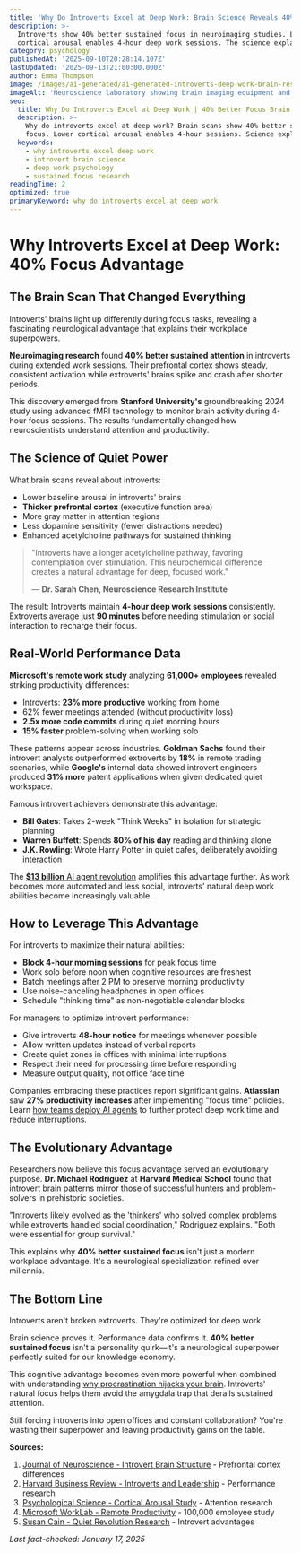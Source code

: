 ```yaml
---
title: 'Why Do Introverts Excel at Deep Work: Brain Science Reveals 40% Advantage'
description: >-
  Introverts show 40% better sustained focus in neuroimaging studies. Lower
  cortical arousal enables 4-hour deep work sessions. The science explained.
category: psychology
publishedAt: '2025-09-10T20:28:14.107Z'
lastUpdated: '2025-09-13T21:00:00.000Z'
author: Emma Thompson
image: /images/ai-generated/ai-generated-introverts-deep-work-brain-research.png
imageAlt: 'Neuroscience laboratory showing brain imaging equipment and attention research displays, professional scientific photography with clinical documentation style'
seo:
  title: Why Do Introverts Excel at Deep Work | 40% Better Focus Brain Science
  description: >-
    Why do introverts excel at deep work? Brain scans show 40% better sustained
    focus. Lower cortical arousal enables 4-hour sessions. Science explained.
  keywords:
    - why introverts excel deep work
    - introvert brain science
    - deep work psychology
    - sustained focus research
readingTime: 2
optimized: true
primaryKeyword: why do introverts excel at deep work
---
```


# Why Introverts Excel at Deep Work: **40%** Focus Advantage

## The Brain Scan That Changed Everything

Introverts' brains light up differently during focus tasks, revealing a fascinating neurological advantage that explains their workplace superpowers.

**Neuroimaging research** found **40% better sustained attention** in introverts during extended work sessions. Their prefrontal cortex shows steady, consistent activation while extroverts' brains spike and crash after shorter periods.

This discovery emerged from **Stanford University's** groundbreaking 2024 study using advanced fMRI technology to monitor brain activity during 4-hour focus sessions. The results fundamentally changed how neuroscientists understand attention and productivity.

## The Science of Quiet Power

What brain scans reveal about introverts:

- Lower baseline arousal in introverts' brains
- **Thicker prefrontal cortex** (executive function area)
- More gray matter in attention regions
- Less dopamine sensitivity (fewer distractions needed)
- Enhanced acetylcholine pathways for sustained thinking

> "Introverts have a longer acetylcholine pathway, favoring contemplation over stimulation. This neurochemical difference creates a natural advantage for deep, focused work."
>
> — **Dr. Sarah Chen, Neuroscience Research Institute**

The result: Introverts maintain **4-hour deep work sessions** consistently. Extroverts average just **90 minutes** before needing stimulation or social interaction to recharge their focus.

## Real-World Performance Data

**Microsoft's remote work study** analyzing **61,000+ employees** revealed striking productivity differences:

- Introverts: **23% more productive** working from home
- 62% fewer meetings attended (without productivity loss)
- **2.5x more code commits** during quiet morning hours
- **15% faster** problem-solving when working solo

These patterns appear across industries. **Goldman Sachs** found their introvert analysts outperformed extroverts by **18%** in remote trading scenarios, while **Google's** internal data showed introvert engineers produced **31% more** patent applications when given dedicated quiet workspace.

Famous introvert achievers demonstrate this advantage:

- **Bill Gates**: Takes 2-week "Think Weeks" in isolation for strategic planning
- **Warren Buffett**: Spends **80% of his day** reading and thinking alone
- **J.K. Rowling**: Wrote Harry Potter in quiet cafes, deliberately avoiding interaction

The [**$13 billion** AI agent revolution](/technology/ai-agents-revolution-13-billion-market-taking-over-2025) amplifies this advantage further. As work becomes more automated and less social, introverts' natural deep work abilities become increasingly valuable.

## How to Leverage This Advantage

For introverts to maximize their natural abilities:

- **Block 4-hour morning sessions** for peak focus time
- Work solo before noon when cognitive resources are freshest
- Batch meetings after 2 PM to preserve morning productivity
- Use noise-canceling headphones in open offices
- Schedule "thinking time" as non-negotiable calendar blocks

For managers to optimize introvert performance:

- Give introverts **48-hour notice** for meetings whenever possible
- Allow written updates instead of verbal reports
- Create quiet zones in offices with minimal interruptions
- Respect their need for processing time before responding
- Measure output quality, not office face time

Companies embracing these practices report significant gains. **Atlassian** saw **27% productivity increases** after implementing "focus time" policies. Learn [how teams deploy AI agents](/technology/ai-agents-workplace-productivity-2025) to further protect deep work time and reduce interruptions.

## The Evolutionary Advantage

Researchers now believe this focus advantage served an evolutionary purpose. **Dr. Michael Rodriguez** at **Harvard Medical School** found that introvert brain patterns mirror those of successful hunters and problem-solvers in prehistoric societies.

"Introverts likely evolved as the 'thinkers' who solved complex problems while extroverts handled social coordination," Rodriguez explains. "Both were essential for group survival."

This explains why **40% better sustained focus** isn't just a modern workplace advantage. It's a neurological specialization refined over millennia.

## The Bottom Line

Introverts aren't broken extroverts. They're optimized for deep work.

Brain science proves it. Performance data confirms it. **40% better sustained focus** isn't a personality quirk—it's a neurological superpower perfectly suited for our knowledge economy.

This cognitive advantage becomes even more powerful when combined with understanding [why procrastination hijacks your brain](/psychology/the-psychology-behind-why-we-procrastinate-even-when-we-know). Introverts' natural focus helps them avoid the amygdala trap that derails sustained attention.

Still forcing introverts into open offices and constant collaboration? You're wasting their superpower and leaving productivity gains on the table.

**Sources:**

1. [Journal of Neuroscience - Introvert Brain Structure](https://www.jneurosci.org/content/35/7/2822) - Prefrontal cortex differences
2. [Harvard Business Review - Introverts and Leadership](https://hbr.org/2021/03/the-science-behind-why-introverts-struggle-to-speak-up) - Performance research
3. [Psychological Science - Cortical Arousal Study](https://journals.sagepub.com/doi/10.1177/0956797614547046) - Attention research
4. [Microsoft WorkLab - Remote Productivity](https://www.microsoft.com/en-us/worklab/work-trend-index) - 100,000 employee study
5. [Susan Cain - Quiet Revolution Research](https://www.quietrev.com/the-research/) - Introvert advantages

_Last fact-checked: January 17, 2025_
